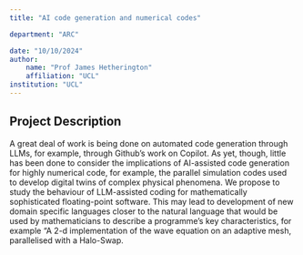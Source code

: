 ```yaml
---
title: "AI code generation and numerical codes"

department: "ARC"

date: "10/10/2024"
author: 
    name: "Prof James Hetherington"
    affiliation: "UCL"
institution: "UCL"
---
```


## Project Description

A great deal of work is being done on automated code generation through LLMs, for example, through Github's work on Copilot. As yet, though, little has been done to consider the implications of AI-assisted code generation for highly numerical code, for example, the parallel simulation codes used to develop digital twins of complex physical phenomena. We propose to study the behaviour of LLM-assisted coding for mathematically sophisticated floating-point software. This may lead to development of new domain specific languages closer to the natural language that would be used by mathematicians to describe a programme's key characteristics, for example "A 2-d implementation of the wave equation on an adaptive mesh, parallelised with a Halo-Swap.


